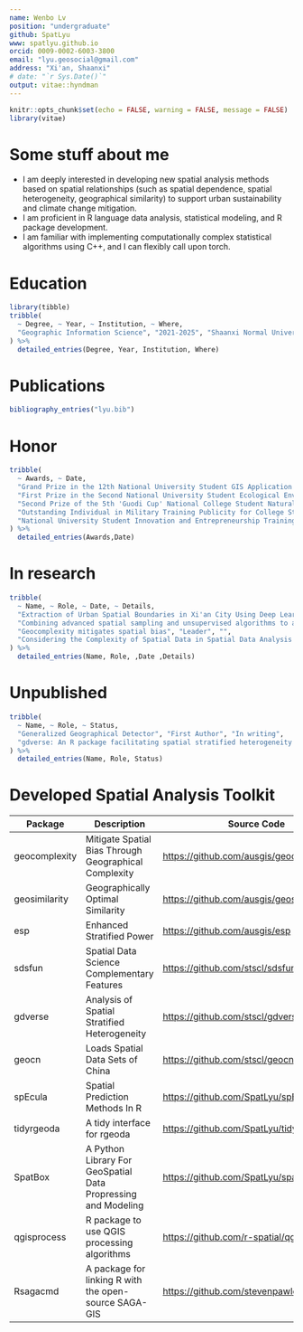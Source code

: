 ```yaml
---
name: Wenbo Lv
position: "undergraduate"
github: SpatLyu
www: spatlyu.github.io
orcid: 0009-0002-6003-3800
email: "lyu.geosocial@gmail.com"
address: "Xi'an, Shaanxi"
# date: "`r Sys.Date()`"
output: vitae::hyndman
---
```


```r
knitr::opts_chunk$set(echo = FALSE, warning = FALSE, message = FALSE)
library(vitae)
```

# Some stuff about me

-   I am deeply interested in developing new spatial analysis methods based on spatial relationships (such as spatial dependence, spatial heterogeneity, geographical similarity) to support urban sustainability and climate change mitigation.
-   I am proficient in R language data analysis, statistical modeling, and R package development.
-   I am familiar with implementing computationally complex statistical algorithms using C++, and I can flexibly call upon torch.

# Education

```r
library(tibble)
tribble(
  ~ Degree, ~ Year, ~ Institution, ~ Where,
  "Geographic Information Science", "2021-2025", "Shaanxi Normal University", "Xi'an, Shaanxi",
) %>%
  detailed_entries(Degree, Year, Institution, Where)
```

# Publications

```r
bibliography_entries("lyu.bib")
```

# Honor

```r
tribble(
  ~ Awards, ~ Date,
  "Grand Prize in the 12th National University Student GIS Application Skills Competition", "2023.12",
  "First Prize in the Second National University Student Ecological Environment Management Research Innovation Competition", "2023.11",
  "Second Prize of the 5th 'Guodi Cup' National College Student Natural Resource Science and Technology Competition, China Society of Natural Resources", "2023.12",
  "Outstanding Individual in Military Training Publicity for College Students, Shaanxi Normal University", "2021.10",
  "National University Student Innovation and Entrepreneurship Training Program Qualified Completion", "2024.06"
) %>%
  detailed_entries(Awards,Date)
```

# In research

```r
tribble(
  ~ Name, ~ Role, ~ Date, ~ Details,
  "Extraction of Urban Spatial Boundaries in Xi'an City Using Deep Learning", "Leader", "",
  "Combining advanced spatial sampling and unsupervised algorithms to automatically construct sample sets, and then using geographical neural networks weighted logistic regression to extract urban spatial boundaries",
  "Geocomplexity mitigates spatial bias", "Leader", "",
  "Considering the Complexity of Spatial Data in Spatial Data Analysis to Improve Modeling Accuracy"
) %>%
  detailed_entries(Name, Role, ,Date ,Details)
```

# Unpublished

```r
tribble(
  ~ Name, ~ Role, ~ Status,
  "Generalized Geographical Detector", "First Author", "In writing",
  "gdverse: An R package facilitating spatial stratified heterogeneity analysis with geographical detectors", "First Author", "In writing"
) %>%
  detailed_entries(Name, Role, Status)
```

# Developed Spatial Analysis Toolkit

| Package       | Description                                                   | Source Code                                | Language       |
|---------------|---------------------------------------------------------------|--------------------------------------------|----------------|
| geocomplexity | Mitigate Spatial Bias Through Geographical Complexity         | <https://github.com/ausgis/geocomplexity>  | C++, Python, C |
| geosimilarity | Geographically Optimal Similarity                             | <https://github.com/ausgis/geosimilarity>  | R              |
| esp           | Enhanced Stratified Power                                      | <https://github.com/ausgis/esp>            | R, C++         |
| sdsfun        | Spatial Data Science Complementary Features                   | <https://github.com/stscl/sdsfun>          | R, C++         |
| gdverse       | Analysis of Spatial Stratified Heterogeneity                  | <https://github.com/stscl/gdverse>         | R, C++, Python |
| geocn         | Loads Spatial Data Sets of China                              | <https://github.com/stscl/geocn>           | R              |
| spEcula       | Spatial Prediction Methods In R                               | <https://github.com/SpatLyu/spEcula>       | R              |
| tidyrgeoda    | A tidy interface for rgeoda                                   | <https://github.com/SpatLyu/tidyrgeoda>    | R              |
| SpatBox       | A Python Library For GeoSpatial Data Propressing and Modeling | <https://github.com/SpatLyu/spatbox>       | Python         |
| qgisprocess   | R package to use QGIS processing algorithms                   | <https://github.com/r-spatial/qgisprocess> | R              |
| Rsagacmd      | A package for linking R with the open-source SAGA-GIS         | <https://github.com/stevenpawley/Rsagacmd> | R              |


